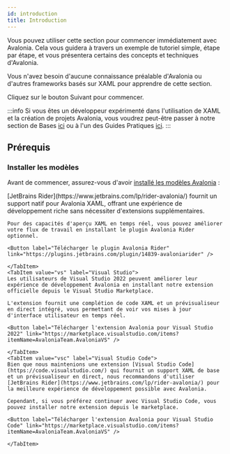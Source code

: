 ```yaml
---
id: introduction
title: Introduction
---
```




Vous pouvez utiliser cette section pour commencer immédiatement avec Avalonia. Cela vous guidera à travers un exemple de tutoriel simple, étape par étape, et vous présentera certains des concepts et techniques d'Avalonia.

Vous n'avez besoin d'aucune connaissance préalable d'Avalonia ou d'autres frameworks basés sur XAML pour apprendre de cette section.

Cliquez sur le bouton Suivant pour commencer.

:::info
Si vous êtes un développeur expérimenté dans l'utilisation de XAML et la création de projets Avalonia, vous voudrez peut-être passer à notre section de Bases [ici](../../basics) ou à l'un des Guides Pratiques [ici](../../guides).
:::

## Prérequis

### Installer les modèles

Avant de commencer, assurez-vous d'avoir [installé les modèles Avalonia](../install.md) :

<Tabs groupId="ide">
    <TabItem value="rider" label="Rider">
    [JetBrains Rider](https://www.jetbrains.com/lp/rider-avalonia/) fournit un support natif pour Avalonia XAML, offrant une expérience de développement riche sans nécessiter d'extensions supplémentaires.

    Pour des capacités d'aperçu XAML en temps réel, vous pouvez améliorer votre flux de travail en installant le plugin Avalonia Rider optionnel.

    <Button label="Télécharger le plugin Avalonia Rider" link="https://plugins.jetbrains.com/plugin/14839-avaloniarider" />

    </TabItem>
    <TabItem value="vs" label="Visual Studio">
    Les utilisateurs de Visual Studio 2022 peuvent améliorer leur expérience de développement Avalonia en installant notre extension officielle depuis le Visual Studio Marketplace.

    L'extension fournit une complétion de code XAML et un prévisualiseur en direct intégré, vous permettant de voir vos mises à jour d'interface utilisateur en temps réel.

    <Button label="Télécharger l'extension Avalonia pour Visual Studio 2022" link="https://marketplace.visualstudio.com/items?itemName=AvaloniaTeam.AvaloniaVS" />

    </TabItem>
    <TabItem value="vsc" label="Visual Studio Code">
    Bien que nous maintenions une extension [Visual Studio Code](https://code.visualstudio.com/) qui fournit un support XAML de base et un prévisualiseur en direct, nous recommandons d'utiliser [JetBrains Rider](https://www.jetbrains.com/lp/rider-avalonia/) pour la meilleure expérience de développement possible avec Avalonia.

    Cependant, si vous préférez continuer avec Visual Studio Code, vous pouvez installer notre extension depuis le marketplace.

    <Button label="Télécharger l'extension Avalonia pour Visual Studio Code" link="https://marketplace.visualstudio.com/items?itemName=AvaloniaTeam.AvaloniaVS" />

    </TabItem>
</Tabs>